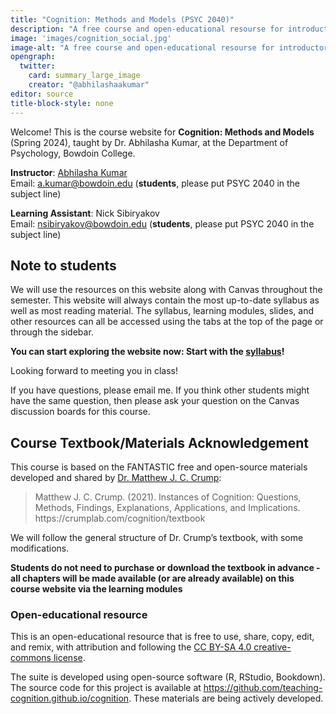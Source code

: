 ```yaml
---
title: "Cognition: Methods and Models (PSYC 2040)"
description: "A free course and open-educational resourse for introductory cognitive psychology"
image: 'images/cognition_social.jpg'
image-alt: "A free course and open-educational resourse for introductory cognitive psychology"
opengraph:
  twitter:
    card: summary_large_image
    creator: "@abhilashaakumar"
editor: source
title-block-style: none
---
```


Welcome! This is the course website for **Cognition: Methods and Models** (Spring 2024), taught by Dr. Abhilasha Kumar, at the Department of Psychology, Bowdoin College.

**Instructor**: <a href="https://thelexiconlab.github.io/people/" target="_blank">Abhilasha Kumar </a><br> 
Email: [a.kumar\@bowdoin.edu](a.kumar@bowdoin.edu) (**students**, please put PSYC 2040 in the subject line)

**Learning Assistant**: Nick Sibiryakov <br>
Email: [nsibiryakov\@bowdoin.edu](nsibiryakov@bowdoin.edu) (**students**, please put PSYC 2040 in the subject line)

## Note to students

We will use the resources on this website along with Canvas throughout the semester. This website will always contain the most up-to-date syllabus as well as most reading material. The syllabus, learning modules, slides, and other resources can all be accessed using the tabs at the top of the page or through the sidebar.

**You can start exploring the website now: Start with the [syllabus](https://teaching-me.github.io/cognition/articles/course_docs/syllabus.html)! **

Looking forward to meeting you in class!

If you have questions, please email me. If you think other students might have the same question, then please ask your question on the Canvas discussion boards for this course.

## Course Textbook/Materials Acknowledgement

This course is based on the FANTASTIC free and open-source materials developed and shared by [Dr. Matthew J. C. Crump](https://crumplab.com/people/matt_crump.html): 

> Matthew J. C. Crump. (2021). Instances of Cognition: Questions, Methods, Findings, Explanations, Applications, and Implications. https://crumplab.com/cognition/textbook

We will follow the general structure of Dr. Crump's textbook, with some modifications. 

**Students do not need to purchase or download the textbook in advance - all chapters will be made available (or are already available) on this course website via the learning modules**


### Open-educational resource

This is an open-educational resource that is free to use, share, copy, edit, and remix, with attribution and following the [CC BY-SA 4.0 creative-commons license](https://creativecommons.org/licenses/by-sa/4.0/).

The suite is developed using open-source software (R, RStudio, Bookdown). The source code for this project is available at <https://github.com/teaching-cognition.github.io/cognition>. These materials are being actively developed.
